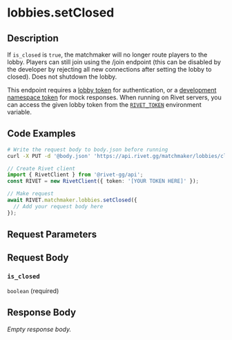
# lobbies.setClosed

## Description

If `is_closed` is `true`, the matchmaker will no longer route players to the lobby. Players can still
join using the /join endpoint (this can be disabled by the developer by rejecting all new connections
after setting the lobby to closed).
Does not shutdown the lobby.

This endpoint requires a [lobby token](/docs/general/concepts/token-types#matchmaker-lobby) for
authentication, or a [development namespace token](/docs/general/concepts/token-types#namespace-development)
for mock responses. When running on Rivet servers, you can access the given lobby token from the
[`RIVET_TOKEN`](/docs/matchmaker/concepts/lobby-env) environment variable.

## Code Examples

<CodeGroup title='Request' tag='PUT' label='https://api.rivet.gg/matchmaker/lobbies/closed'>

```bash {{ "title": "cURL" }}
# Write the request body to body.json before running
curl -X PUT -d '@body.json' 'https://api.rivet.gg/matchmaker/lobbies/closed'
```

```ts
// Create Rivet client
import { RivetClient } from '@rivet-gg/api';
const RIVET = new RivetClient({ token: '[YOUR TOKEN HERE]' });

// Make request
await RIVET.matchmaker.lobbies.setClosed({
  // Add your request body here
});
```

</CodeGroup>

## Request Parameters

## Request Body

### `is_closed`

`boolean` (required)

## Response Body

_Empty response body._
